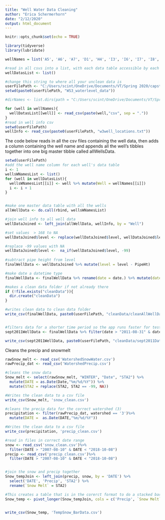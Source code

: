 ```yaml
---
title: "Well Water Data Cleaning"
author: "Erica Schermerhorn"
date: "2/12/2020"
output: html_document
---
```


```r
knitr::opts_chunk$set(echo = TRUE)
```

```r
library(tidyverse)
library(lubridate)

wellNames = list('A5', 'A6', 'A7', 'D1', 'H4', 'I3', 'I6', 'I7', 'I8', 'I9', 'JD01', 'JD02', 'JD03', 'JD04', 'JD05', 'JD06', 'JD07', 'JD08', 'JD10', 'JD11', 'JD12', 'JD13', 'JD14', 'JD15', 'JD16', 'JD17', 'JD18', 'JD19', 'JD20', 'JD21', 'JD22', 'JD23', 'JD24', 'JD25', 'JD26', 'JD27', 'JD28', 'JD29', 'JD30', 'JD31', 'K1', 'K10', 'K11', 'K12', 'K1D', 'K4D', 'K4M', 'K4S', 'K5', 'K6D', 'K6S', 'K7D', 'K7S', 'K8', 'K9', 'N1', 'N2', 'N3', 'N4', 'N5', 'O1', 'O2', 'P1', 'P2', 'Q1', 'Q2', 'T1')

#read in all csvs into a list, with each data table accessible by each well's name
wellDatasList <- list()

#change this string to where all your unclean data is
userFilePath <- "C:/Users/scint/OneDrive/Documents/VT/Spring 2020/capstone/"
setwd(paste0(userFilePath, "WS3_waterlevel_data"))

#dirNames <- list.dirs(path = "C:/Users/scint/OneDrive/Documents/VT/Spring 2020/capstone/WS3_waterlevel_data/.", full.names = FALSE, recursive = TRUE)

for (well in wellNames){
  wellDatasList[[well]] <- read_csv(paste(well,"csv", sep = "."))
}
#read in well info csv
setwd(userFilePath)
wellInfo <- read_csv(paste0(userFilePath, "w3well_locations.txt"))

```

The code below reads in all the csv files containing the well data, then adds a column containing the well name and appends all the well's tibbles together into one big master tibble called allWellsData.
```r
setwd(userFilePath)
#add the well name column for each well's data table
i <- 1
wellsWNamesList <- list()
for (well in wellDatasList){
  wellsWNamesList[[i]] <- well %>% mutate(Well = wellNames[[i]])
  i <- i + 1
}


#make one master data table with all the wells
allWellData <- do.call(rbind, wellsWNamesList)

#join well info to all well data
wellDataJoined <- left_join(allWellData, wellInfo, by = "Well")

#set values  > 168 to NA
wellDataJoined$level <- replace(wellDataJoined$level, wellDataJoined$level > 162, NA)

#replace -99 values with NA
wellDataJoined$level <-  na_if(wellDataJoined$level, -99)
  
#subtract pipe height from level
finalWellData <- wellDataJoined %>% mutate(level = level - PipeHt)

#make date a datetime type
finalWellData <- finalWellData %>% rename(date = date.) %>% mutate(date = ymd_hms(date))

#makes a clean data folder if not already there
if (!file.exists("cleanData")){
  dir.create("cleanData")
}

#writes clean data to clean data folder
write_csv(finalWellData, paste0(userFilePath, "cleanData/cleanAllWellData.csv"))


#filters data for a shorter time period so the app runs faster for testing
sept2011WellData <- finalWellData %>% filter(date > "2011-08-31" & date < "2011-10-01")

write_csv(sept2011WellData, paste0(userFilePath, "cleanData/sept2011Data.csv"))

```



Cleans the precip and snowmelt 
```r

rawSnow_melt <- read_csv('WatershedSnowWater.csv')
rawPrecip_dat <- read_csv('WatershedPrecip.csv')

#cleans the snow data 
Snow_melt <- select(rawSnow_melt, "WINTER", "Date", "STA2") %>%
  mutate(DATE = as.Date(Date,"%m/%d/%Y")) %>%
  mutate(STA2 = replace(STA2, STA2 == -99, NA))

#Writes the clean data to a csv file
write_csv(Snow_melt, 'snow_clean.csv')

#cleans the precip data for the correct watershed (3)
precipitation <- filter(rawPrecip_dat, watershed == '3')%>%
  mutate(DATE =  as.Date(DATE,"%m/%d/%Y"))

#Writes the clean data to a csv file
write_csv(precipitation, 'precip_clean.csv')

#read in files in correct date range
snow <- read_csv('snow_clean.csv')%>% 
  filter(DATE > "2007-08-10" & DATE < "2018-10-08")
precip <- read_csv('precip_clean.csv')%>% 
  filter(DATE > "2007-08-10" & DATE < "2018-10-08")


#join the snow and precip together 
Snow_tempJoin <- left_join(precip, snow, by = 'DATE') %>%
  select('DATE', 'Precip', 'STA2') %>%
  rename(`Snow Melt` = STA2)

#This creates a table that is in the corerct format to do a stacked bar chart
Snow_temp <- pivot_longer(Snow_tempJoin, cols = c('Precip', `Snow Melt`), names_to = "Type", values_to = "Value") 


write_csv(Snow_temp, 'TempSnow_BarData.csv')



```